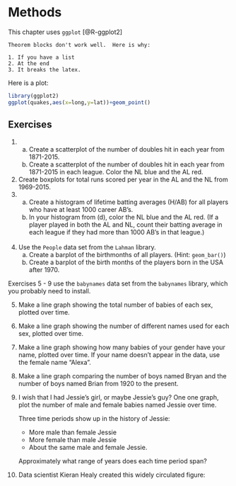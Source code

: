 # Methods

This chapter uses `ggplot` [@R-ggplot2]

\index{ggplot}\index{quakes}

```theorem
Theorem blocks don't work well.  Here is why:

1. If you have a list
2. At the end
3. It breaks the latex.

```

Here is a plot:
```r
library(ggplot2)
ggplot(quakes,aes(x=long,y=lat))+geom_point()
```

## Exercises {-}
@doubles.
    a. Create a scatterplot of the number of doubles hit in each year from 1871-2015.
    b. Create a scatterplot of the number of doubles hit in each year from 1871-2015 in each league. Color the NL blue and the AL red.
@totalruns. Create boxplots for total runs scored per year in the AL and the NL from 1969-2015. 
@lifeba.
    a. Create a histogram of lifetime batting averages (H/AB) for all players who have at least 1000 career AB's. 
    b. In your histogram from (d), color the NL blue and the AL red. (If a player played in both the AL and NL, count their batting average in each league if they had more than 1000 AB's in that league.)
    
    &nbsp;
@birthmonth. Use the `People` data set from the `Lahman` library.
    a. Create a barplot of the birthmonths of all players. (Hint: `geom_bar()`)
    b. Create a barplot of the birth months of the players born in the USA after 1970.

Exercises @babycount - @jessie use the `babynames` data set from the `babynames` library, which you probably need to install.

@babycount. Make a line graph showing the total number of babies of each sex, plotted over time.
@namescount. Make a line graph showing the number of different names used for each sex, plotted over time.
@yourname. Make a line graph showing how many babies of your gender have your name, plotted over time.  If your name doesn't appear in the data, use the female name "Alexa".
@bryan. Make a line graph comparing the number of boys named Bryan and the number of boys named Brian from 1920 to the present.
@jessie. I wish that I had Jessie's girl, or maybe Jessie's guy? One one graph, plot the number of male and female babies named Jessie over time.

    Three time periods show up in the history of Jessie:

    - More male than female Jessie
    - More female than male Jessie
    - About the same male and female Jessie.
    
    Approximately what range of years does each time period span?

@assaults. Data scientist Kieran Healy created this widely circulated figure:
